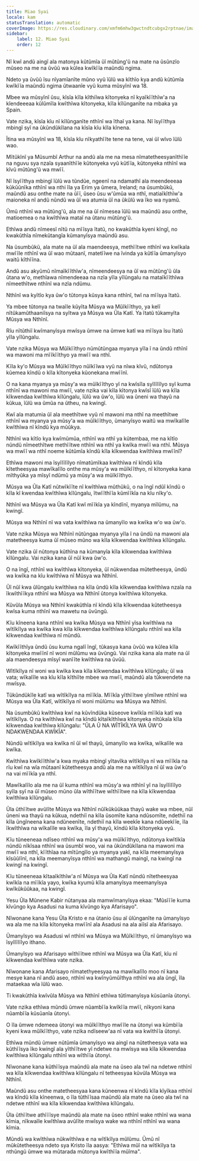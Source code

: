 ```yaml
---
title: Miao Syai
locale: kam
statusTranslation: automatic
coverImage: https://res.cloudinary.com/xmfm6mhw3gwctndtcubgx2rptnae/image/upload/v1741354419/small_cover_la_gran_rebelion_28716e29d2.webp
sidebar:
    label: 12. Miao Syai
    order: 12
---
```

Nĩ kwĩ andũ aingĩ ala matonya kũtũmĩa ũĩ mũtũng'ũ na mate na ũsũnzĩo mũseo na me na ũvũũ wa kũlea kwĩkĩĩa maũndũ ngima.

Ndeto ya ũvũũ ĩsu nĩyamĩanĩte mũno vyũ ĩũlũ wa kĩthĩo kya andũ kũtũmĩa kwĩkĩĩa maũndũ ngima ũtwaanĩe vyũ kuma mũsyĩnĩ wa 18.

Mbee wa mũsyĩnĩ ũsu, kĩsĩa kĩla kĩthiĩwa kĩtonyeka nĩ kyaĩkĩĩthĩw'a na kĩendeeeaa kũlũmĩla kwĩthĩwa kĩtonyeka, kĩla kĩlũnganĩte na mbaka ya Spain.

Vate nzika, kĩsĩa kĩu nĩ kĩlũnganĩte nthĩnĩ wa ĩthaĩ ya kana. Nĩ ĩsyĩĩthya mbingĩ syĩ na ũkũndũkĩlana na kĩsĩa kĩu kĩla kĩnena.

Ĩtina wa mũsyĩnĩ wa 18, kĩsĩa kĩu nĩkyathĩĩte tene na tene, vai ũĩ wĩvo ĩũlũ wao.

Mĩtũkĩnĩ ya Mũsumbĩ Arthur na andũ ala me na mesa nĩmatetheesyanĩthĩĩe na nguvu sya nzaĩa syaanĩthĩĩe kũtonyeka vyũ kũtĩĩa, kũtonyeka nthĩnĩ wa kĩvũ mũtũng'ũ wa mwĩĩ.

Nĩ ĩsyĩĩthya mbingĩ ĩũlũ wa tũndũe, ngeenĩ na ndamathĩ ala meendeeeaa kũkũũnĩka nthĩnĩ wa nthi ĩla ya Erim ya ũmera, Ireland; na ũsumbũkũ, maũndũ asu onthe mate na ũĩĩ, ũseo ũsu w'ũmũa wa nthĩ, matiaĩkĩthĩw'a maioneka nĩ andũ nũndũ wa ũĩ wa atumia ũĩ na ũkũlũ wa ĩko wa nyamũ.

Ũmũ nthĩnĩ wa mũtũng'ũ, ala me na ũĩ nĩmesea ĩũlũ wa maũndũ asu onthe, matioemea o na kwĩthĩwa mataĩ na ũtanu mũtũng'ũ.

Ethĩwa andũ nĩmeesĩ nĩtũ na mĩĩsya ĩtatũ, no kwakũthĩa kyeni kĩngĩ, no kwakũthĩa nĩmekũtangĩa kũmanyĩsya maũndũ asu.

Na ũsumbũkũ, ala mate na ũĩ ala maendeesya, methĩĩtwe nthĩnĩ wa kwĩkala mwĩĩle nthĩnĩ wa ũĩ wao mũtaanĩ, matetĩĩwe na ĩvinda ya kũtĩĩa ũmanyĩsyo waitũ kĩthĩĩna.

Andũ asu akyũmũ nĩmaĩkĩĩthĩw'a, nĩmeendeesya na ũĩ wa mũtũng'ũ ũla ũtana w'o, methĩawa nĩmendeeaa na nzĩa yĩla yĩlũngalu na mataĩkĩĩthĩwa nĩmeethĩtwe nthĩnĩ wa nzĩa ndũmu.

Nthĩnĩ wa kyĩtĩo kya ũw'o tũtonya kũsya kana nthĩnĩ, twĩ na mĩĩsya ĩtatũ.

Ya mbee tũtonya na twaĩle kũyĩta Mũsya wa Mũĩkĩĩthyo, ya kelĩ nĩtũkamũthaaniĩsya na syĩtwa ya Mũsya wa Ũla Katĩ. Ya ĩtatũ tũkamyĩta Mũsya wa Nthĩnĩ.

Rĩu nĩtũthiĩ kwĩmanyĩsya mwĩsya ũmwe na ũmwe katĩ wa mĩĩsya ĩsu ĩtatũ yĩla yĩlũngalu.

Vate nzika Mũsya wa Mũĩkĩĩthyo nũmũtũngaa myanya yĩla ĩ na ũndũ nthĩnĩ wa mawoni ma mĩĩkĩĩthyo ya mwĩĩ wa nthĩ.

Kĩla ky'o Mũsya wa Mũĩkĩĩthyo nũĩkĩĩwa vyũ na nĩwa kĩvũ, ndũtonya kũemea kĩndũ o kĩla kĩtonyeka kũonekana mwĩĩnĩ.

O na kana myanya ya mũsy'a wa mũĩkĩĩthyo yĩ na kwĩsĩla syĩlĩlĩlyo syĩ kuma nthĩnĩ wa mawoni ma mwĩĩ, vate nzika vai kĩla kĩtonya kwĩsĩ ĩũlũ wa kĩla kĩkwendaa kwĩthĩwa kĩlũngalu, ĩũlũ wa ũw'o, ĩũlũ wa ũneni wa thayũ na kũkua, ĩũlũ wa ũmũa na ũtheu, na kwingĩ.

Kwĩ ala matumia ũĩ ala meethĩtwe vyũ nĩ mawoni ma nthĩ na meethĩtwe nthĩnĩ wa myanya ya mũsy'a wa mũĩkĩĩthyo, ũmanyĩsyo waitũ wa mwĩkalĩle kwĩthĩwa nĩ kĩndũ kya mũũkya.

Nthĩnĩ wa kĩtĩo kya kwĩmũmũa, nthĩnĩ wa nthĩ ya kũtembaa, me na kĩtĩo nũndũ nĩmeethĩtwe methĩĩtwe nthĩnĩ wa nthĩ ya kwĩka mwĩĩ wa nthĩ. Mũsya wa mwĩĩ wa nthĩ noeme kũtũmĩa kĩndũ kĩla kĩkwendaa kwĩthĩwa mwĩĩnĩ?

Ethĩwa mawoni ma ĩsyĩlĩlĩlyo nĩmatũmĩkaa kwĩthĩwa nĩ kĩndũ kĩla kĩtetheesyaa mawĩkalĩlo onthe ma mũsy'a wa mũĩkĩĩthyo, nĩ kĩtonyeka kana mĩthyũka ya mĩsyĩ ndũmũ ya mũsy'a wa mũĩkĩĩthyo.

Mũsya wa Ũla Katĩ nũtwĩkĩĩte nĩ kwĩthĩwa mũthũkũ, o na ĩngĩ ndũĩ kĩndũ o kĩla kĩ kwendaa kwĩthĩwa kĩlũngalu, ĩtwĩĩthĩĩa kũmĩĩkĩa na kĩu nĩky'o.

Nthĩnĩ wa Mũsya wa Ũla Katĩ kwĩ mĩĩkĩa ya kĩndĩnĩ, myanya mĩlũmu, na kwingĩ.

Mũsya wa Nthĩnĩ nĩ wa vata kwĩthĩwa na ũmanyĩlo wa kwĩka w'o wa ũw'o.

Vate nzika Mũsya wa Nthĩnĩ nũtũngaa myanya yĩla ĩ na ũndũ na mawoni ala matetheesya kuma ũĩ mũseo mũno wa kĩla kĩkwendaa kwĩthĩwa kĩlũngalu.

Vate nzika ũĩ nũtonya kũthĩna na kũmanyĩa kĩla kĩkwendaa kwĩthĩwa kĩlũngalu. Vai nzika kana ũĩ nũĩ kwa ũw'o.

O na ĩngĩ, nthĩnĩ wa kwĩthĩwa kĩtonyeka, ũĩ nũkwendaa mũtetheesya, ũndũ wa kwĩka na kĩu kwĩthĩwa nĩ Mũsya wa Nthĩnĩ.

Ũĩ nũĩ kwa ũlũngalu kwĩthĩwa na kĩla ũndũ kĩla kĩkwendaa kwĩthĩwa nzaĩa na ĩkwĩthĩĩkya nthĩnĩ wa Mũsya wa Nthĩnĩ ũtonya kwĩthĩwa kĩtonyeka.

Kũvũla Mũsya wa Nthĩnĩ kwakũthĩa nĩ kĩndũ kĩla kĩkwendaa kũtetheesya kwĩsa kuma nthĩnĩ wa mawetu na ũvũngũ.

Kĩu kĩneena kana nthĩnĩ wa kwĩka Mũsya wa Nthĩnĩ yĩsa kwĩthĩwa na wĩtĩkĩlya wa kwĩka kwa kĩla kĩkwendaa kwĩthĩwa kĩlũngalu nthĩnĩ wa kĩla kĩkwendaa kwĩthĩwa nĩ mũndũ.

Kwĩkĩĩthĩya ũndũ ũsu kuma ngalĩ ĩngĩ, tũkasya kana ũvũũ wa kũlea kĩla kĩtonyeka mwĩĩnĩ nĩ woni mũlũmu wa ũvũngũ. Vai nzika kana ala mate na ũĩ ala maendeesya mĩsyĩ wanĩĩte kwĩthĩwa na ũvũũ.

Wĩtĩkĩlya nĩ woni wa kwĩka kwa kĩla kĩkwendaa kwĩthĩwa kĩlũngalu; ũĩ wa vata; wĩkalĩle wa kĩu kĩla kĩthiĩte mbee wa mwĩĩ, maũndũ ala tũkwendete na mwĩsya.

Tũkũndũkĩle katĩ wa wĩtĩkĩlya na mĩĩkĩa. Mĩĩkĩa yĩthĩĩtwe yĩmĩlwe nthĩnĩ wa Mũsya wa Ũla Katĩ, wĩtĩkĩlya nĩ woni mũlũmu wa Mũsya wa Nthĩnĩ.

Na ũsumbũkũ kwĩthĩwa kwĩ na kũvĩndũka kũseove kwĩkĩa mĩĩkĩa katĩ wa wĩtĩkĩlya. O na kwĩthĩwa kwĩ na kĩndũ kĩtaĩkĩthĩwa kĩtonyeka nĩtũkaĩa kĩla kĩkwendaa kwĩthĩwa kĩlũngalu: "ŨLA Ũ NA WĨTĨKĨLYA WA ŨW'O NDAKWENDAA KWĨKĨA".

Nũndũ wĩtĩkĩlya wa kwĩka nĩ ũĩ wĩ thayũ, ũmanyĩlo wa kwĩka, wĩkalĩle wa kwĩka.

Kwĩthĩwa kwĩkĩĩthĩw'a kwa myaka mbingĩ yĩtavĩka wĩtĩkĩlya nĩ wa mĩĩkĩa na rĩu kwĩ na wĩa mũtaanĩ kũtetheesya andũ ala me na wĩtĩkĩlya nĩ ũĩ wa ũw'o na vai mĩĩkĩa ya nthĩ.

Mawĩkalĩlo ala me na ũĩ kuma nthĩnĩ wa mũsy'a wa nthĩnĩ yĩ na ĩsyĩlĩlĩlyo syĩla syĩ na ũĩ mũseo mũno ũla wĩthĩĩtwe wĩthĩĩtwe na kĩla kĩkwendaa kwĩthĩwa kĩlũngalu.

Ũla ũthĩĩtwe avũlĩte Mũsya wa Nthĩnĩ nũĩkũkũũkaa thayũ wake wa mbee, nũĩ ũneni wa thayũ na kũkua, ndethiĩ na kĩla ũsomĩte kana ndũsomĩte, ndethiĩ na kĩla ũngĩneena kana ndũneenĩte, ndethiĩ na kĩla weekĩe kana ndũeekĩĩe, ĩla ĩkwĩthĩwa na wĩkalĩle wa kwĩka, ĩla yĩ thayũ, kĩndũ kĩla kĩtonyeka vyũ.

Kĩu tũneeneaa ndĩseo nthĩnĩ wa mũsy'a wa mũĩkĩĩthyo, ndũtonya kwĩtĩkĩa nũndũ nĩkĩsaa nthĩnĩ wa ũsumbĩ woo, vai na ũkũndũkĩlana na mawoni ma mwĩĩ wa nthĩ, kĩĩthĩaa na mĩtũngĩlo ya myanya yakĩ, na kĩla meemanyĩsya kĩsũũlĩnĩ, na kĩla meemanyĩsya nthĩnĩ wa mathangũ maingĩ, na kwingĩ na kwingĩ na kwingĩ.

Kĩu tũneeneaa kĩtaaĩkĩthĩw'a nĩ Mũsya wa Ũla Katĩ nũndũ nĩtetheesyaa kwĩkĩa na mĩĩkĩa yayo, kwĩka kyumũ kĩla amanyĩsya meemanyĩsya kwĩkũkũũkaa, na kwingĩ.

Yesu Ũla Mũnene Kabir nũtanyaa ala mamwĩmanyĩsya ekaa: "Mũsĩĩĩe kuma kĩvũngo kya Asadusi na kuma kĩvũngo kya Afarisayo".

Nĩwonane kana Yesu Ũla Kristo e na ũtanio ũsu aĩ ũlũnganĩte na ũmanyĩsyo wa ala me na kĩla kĩtonyeka mwĩĩnĩ ala Asadusi na ala aiĩsĩ ala Afarisayo.

Ũmanyĩsyo wa Asadusi wĩ nthĩnĩ wa Mũsya wa Mũĩkĩĩthyo, nĩ ũmanyĩsyo wa ĩsyĩlĩlĩlyo ithano.

Ũmanyĩsyo wa Afarisayo wĩthĩĩtwe nthĩnĩ wa Mũsya wa Ũla Katĩ, kĩu nĩ kĩkwendaa kwĩthĩwa vate nzika.

Nĩwonane kana Afarisayo nĩmatethyeesyaa na mawĩkalĩlo moo nĩ kana mesye kana nĩ andũ aseo, nthĩnĩ wa kwĩnyũmũĩthya nthĩnĩ wa ala ũngĩ, ĩla mataekaa wĩa ĩũlũ wao.

Ti kwakũthĩa kwĩvũla Mũsya wa Nthĩnĩ ethĩwa tũtĩmanyĩsya kũsũanĩa ũtonyi.

Vate nzika ethĩwa mũndũ ũmwe nũambĩĩa kwĩkĩĩa mwĩĩ, nĩkyoni kana nũambĩĩa kũsũanĩa ũtonyi.

O ĩla ũmwe ndemeea ũtonyi wa mũĩkĩĩthyo mwĩĩle na ũtonyi wa kũmbĩĩa kyeni kwa mũĩkĩĩthyo, vate nzika ndĩseew'aa nĩ vata wa kwĩthĩĩa ũtonyi.

Ethĩwa mũndũ ũmwe nũtũmĩa ũmanyĩsyo wa aingĩ na nũtetheesya vata wa kũthĩĩsya ĩko kwingĩ ala yĩthĩĩtwe yĩ ndetwe na mwĩsya wa kĩla kĩkwendaa kwĩthĩwa kĩlũngalu nthĩnĩ wa wĩthĩĩa ũtonyi.

Nĩwonane kana kũthĩĩsya maũndũ ala mate na ũseo ala twĩ na ndetwe nthĩnĩ wa kĩla kĩkwendaa kwĩthĩwa kĩlũngalu nĩ tetheesyaa kũvũla Mũsya wa Nthĩnĩ.

Maũndũ asu onthe matetheesyaa kana kũneenwa nĩ kĩndũ kĩla kĩyĩkaa nthĩnĩ wa kĩndũ kĩla kĩneenwa, o ĩla tũthĩĩsaa maũndũ ala mate na ũseo ala twĩ na ndetwe nthĩnĩ wa kĩla kĩkwendaa kwĩthĩwa kĩlũngalu.

Ũla ũthĩĩtwe athĩĩĩsye maũndũ ala mate na ũseo nthĩnĩ wake nthĩnĩ wa wana kĩmia, nĩkwaĩle kwĩthĩwa avũlĩte mwĩsya wake wa nthĩnĩ nthĩnĩ wa wana kĩmia.

Mũndũ wa kwĩthĩwa nũkwĩthĩwa e na wĩtĩkĩlya mũlũmu. Ũmũ nĩ mũkũtetheesya ndeto sya Kristo ĩla aasya: "Ethĩwa mũĩ na wĩtĩkĩlya ta nthũngũ ũmwe wa mũtarada mũtonya kwĩthĩĩa mũĩma".

